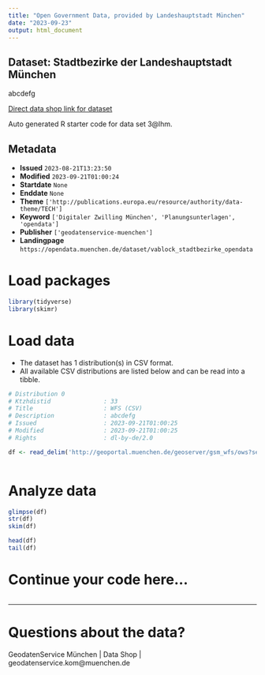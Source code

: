 ```yaml
---
title: "Open Government Data, provided by Landeshauptstadt München"
date: "2023-09-23"
output: html_document
---
```


## Dataset: Stadtbezirke der Landeshauptstadt München

abcdefg

[Direct data shop link for dataset](https://opendata.muenchen.de/dataset/3@lhm)

Auto generated R starter code for data set 3@lhm.

## Metadata

- **Issued** `2023-08-21T13:23:50`
- **Modified** `2023-09-21T01:00:24`
- **Startdate** `None`
- **Enddate** `None`
- **Theme** `['http://publications.europa.eu/resource/authority/data-theme/TECH']`
- **Keyword** `['Digitaler Zwilling München', 'Planungsunterlagen', 'opendata']`
- **Publisher** `['geodatenservice-muenchen']`
- **Landingpage** `https://opendata.muenchen.de/dataset/vablock_stadtbezirke_opendata`


# Load packages

```r

library(tidyverse)
library(skimr)

```

# Load data

-   The dataset has 1 distribution(s) in CSV format.
-   All available CSV distributions are listed below and can be read into a tibble.

```r

# Distribution 0
# Ktzhdistid               : 33
# Title                    : WFS (CSV)
# Description              : abcdefg
# Issued                   : 2023-09-21T01:00:25
# Modified                 : 2023-09-21T01:00:25
# Rights                   : dl-by-de/2.0

df <- read_delim('http://geoportal.muenchen.de/geoserver/gsm_wfs/ows?service=WFS&amp;version=1.0.0&amp;request=GetFeature&amp;typeName=gsm_wfs:vablock_stadtbezirke_opendata&amp;outputFormat=csv')



```

# Analyze data

```r

glimpse(df)
str(df)
skim(df)

head(df)
tail(df)

```

# Continue your code here...

```r

```

------------------------------------------------------------------------

# Questions about the data?

GeodatenService München | Data Shop | geodatenservice.kom@muenchen.de

